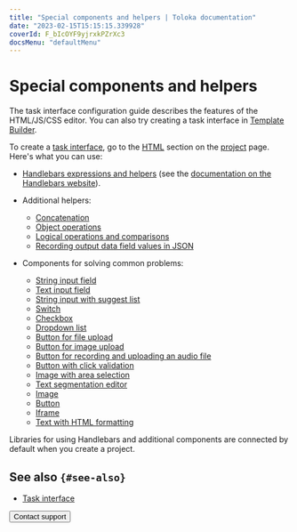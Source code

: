 ```yaml
---
title: "Special components and helpers | Toloka documentation"
date: "2023-02-15T15:15:15.339928"
coverId: F_bIcOYF9yjrxkPZrXc3
docsMenu: "defaultMenu"
---
```



# Special components and helpers

<Note mode="note" title="Note">

The task interface configuration guide describes the features of the HTML/JS/CSS editor. You can also try creating a task interface in [Template Builder](/docs/template-builder/reference/).

</Note>

To create a [task interface](/docs/glossary#task-interface), go to the [HTML](/docs/guide/spec#html) section on the [project](/docs/glossary#project) page. Here's what you can use:

- [Handlebars expressions and helpers](/docs/guide/t-components/handlebars) (see the [documentation on the Handlebars website](http://handlebarsjs.com/)).

- Additional helpers:

    - [Concatenation](/docs/guide/t-components/helpers#concat)
    - [Object operations](/docs/guide/t-components/helpers#object)
    - [Logical operations and comparisons](/docs/guide/t-components/helpers#equal)
    - [Recording output data field values in JSON](/docs/guide/t-components/helpers#js_fields)

- Components for solving common problems:

    - [String input field](/docs/guide/t-components/string)
    - [Text input field](/docs/guide/t-components/text)
    - [String input with suggest list](/docs/guide/t-components/suggest)
    - [Switch](/docs/guide/t-components/radiobuttons)
    - [Checkbox](/docs/guide/t-components/checkboxes)
    - [Dropdown list](/docs/guide/t-components/list)
    - [Button for file upload](/docs/guide/t-components/upload-file)
    - [Button for image upload](/docs/guide/t-components/upload-picture)
    - [Button for recording and uploading an audio file](/docs/guide/t-components/upload-audio)
    - [Button with click validation](/docs/guide/t-components/button-link)
    - [Image with area selection](/docs/guide/t-components/image-annotation)
    - [Text segmentation editor](/docs/guide/t-components/segmentation-editor)
    - [Image](/docs/guide/t-components/img)
    - [Button](/docs/guide/t-components/button)
    - [Iframe](/docs/guide/t-components/iframe)
    - [Text with HTML formatting](/docs/guide/t-components/html)

Libraries for using Handlebars and additional components are connected by default when you create a project.

## See also `{#see-also}`

- [Task interface](/docs/guide/spec)

<Button view="defaultInverse" size="l" type="link" url="/docs/guide/troubleshooting/support?form-source=guide-t-components">Contact support</Button>
